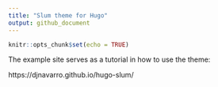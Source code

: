 ```yaml
---
title: "Slum theme for Hugo"
output: github_document
---
```


```r
knitr::opts_chunk$set(echo = TRUE)
```

The example site serves as a tutorial in how to use the theme:

https://djnavarro.github.io/hugo-slum/



